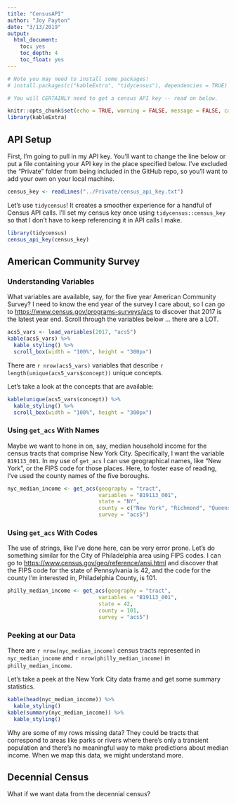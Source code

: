 ```yaml
---
title: "CensusAPI"
author: "Joy Payton"
date: "3/13/2019"
output: 
  html_document: 
    toc: yes
    toc_depth: 4
    toc_float: yes
---
```


```r

# Note you may need to install some packages!
# install.packages(c("kableExtra", "tidycensus"), dependencies = TRUE)

# You will CERTAINLY need to get a census API key -- read on below.

knitr::opts_chunk$set(echo = TRUE, warning = FALSE, message = FALSE, cache = TRUE)
library(kableExtra)
```

## API Setup

First, I'm going to pull in my API key.  You'll want to change the line below or put a file containing your API key in the place specified below.  I've excluded the "Private" folder from being included in the GitHub repo, so you'll want to add your own on your local machine.

```r
census_key <- readLines("../Private/census_api_key.txt")
```

Let's use `tidycensus`!  It creates a smoother experience for a handful of Census API calls.  I'll set my census key once using `tidycensus::census_key` so that I don't have to keep referencing it in API calls I make.

```r
library(tidycensus)
census_api_key(census_key)
```

## American Community Survey

### Understanding Variables 

What variables are available, say, for the five year American Community Survey?  I need to know the end year of the survey I care about, so I can go to <https://www.census.gov/programs-surveys/acs> to discover that 2017 is the latest year end.  Scroll through the variables below ... there are a LOT.

```r
acs5_vars <- load_variables(2017, "acs5")
kable(acs5_vars) %>%
  kable_styling() %>%
  scroll_box(width = "100%", height = "300px")
```


There are `r nrow(acs5_vars)` variables that describe `r length(unique(acs5_vars$concept))` unique concepts.

Let's take a look at the concepts that are available:

```r
kable(unique(acs5_vars$concept)) %>%
  kable_styling() %>%
  scroll_box(width = "100%", height = "300px")
```

### Using `get_acs` With Names

Maybe we want to hone in on, say, median household income for the census tracts that comprise New York City.  Specifically, I want the variable `B19113_001`.  In my use of `get_acs` I can use geographical names, like "New York", or the FIPS code for those places.  Here, to foster ease of reading, I've used the county names of the five boroughs.  

```r
nyc_median_income <- get_acs(geography = "tract",
                             variables = "B19113_001",
                             state = "NY",
                             county = c("New York", "Richmond", "Queens", "Kings", "Bronx"),
                             survey = "acs5")
```

### Using `get_acs` With Codes

The use of strings, like I've done here, can be very error prone.  Let's do something similar for the City of Philadelphia area using FIPS codes. I can go to <https://www.census.gov/geo/reference/ansi.html> and discover that the FIPS code for the state of Pennsylvania is 42, and the code for the county I'm interested in, Philadelphia County, is 101.

```r
philly_median_income <- get_acs(geography = "tract",
                             variables = "B19113_001",
                             state = 42,
                             county = 101,
                             survey = "acs5")
```

### Peeking at our Data

There are `r nrow(nyc_median_income)` census tracts represented in `nyc_median_income` and `r nrow(philly_median_income)` in `philly_median_income`.

Let's take a peek at the New York City data frame and get some summary statistics.

```r
kable(head(nyc_median_income)) %>%
  kable_styling()
kable(summary(nyc_median_income)) %>%
  kable_styling()
```

Why are some of my rows missing data?  They could be tracts that correspond to areas like parks or rivers where there's only a transient population and there's no meaningful way to make predictions about median income.  When we map this data, we might understand more.

## Decennial Census

What if we want data from the decennial census?